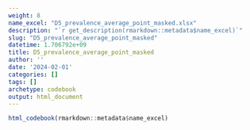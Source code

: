 ```yaml
---
weight: 8
name_excel: "D5_prevalence_average_point_masked.xlsx"
description: "`r get_description(rmarkdown::metadata$name_excel)`"
slug: "D5_prevalence_average_point_masked"
datetime: 1.706792e+09
title: D5_prevalence_average_point_masked
author: ''
date: '2024-02-01'
categories: []
tags: []
archetype: codebook
output: html_document
---
```


```r
html_codebook(rmarkdown::metadata$name_excel)
```
